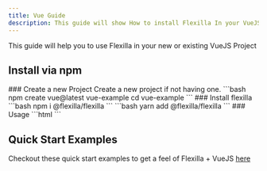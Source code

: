 ```yaml
---
title: Vue Guide
description: This guide will show How to install Flexilla In your VueJS Project
---
```



This guide will help you to use Flexilla in your new or existing VueJS Project

## Install via npm

<Stepper>
<Step>
### Create a new Project
Create a new project if not having one.
<BoxCodeLang text={"Shell"} icon={"shell"}>
```bash
npm create vue@latest vue-example
cd vue-example
```
</BoxCodeLang>
</Step>
<Step>
### Install flexilla
<TabCodeGroup
  values={[
    { text: "npm", value: "npm-tab", icon: "npm"},
    { text: "yarn", value: "yarn-tab", icon: "yarn"},
  ]}
  autoHeight
  showCopyBlock
>
  <TabPanel value="npm-tab" active={true}>
```bash 
npm i @flexilla/flexilla
```
  </TabPanel>
  <TabPanel value="yarn-tab">
```bash 
yarn add @flexilla/flexilla
```
  </TabPanel>
</TabCodeGroup>
</Step>
<Step>
### Usage
<BoxCodeLang text={".../AccordionEx.vue"} icon={"vue"}>
```html
<script setup lang="ts">
import { onMounted } from 'vue' // [!code ++]
import { Accordion } from "@flexilla/flexilla" // [!code ++]
onMounted(() => { // [!code ++]
    new Accordion("[data-fx-accordion]") // [!code ++]
}) // [!code ++]
</script>
```
</BoxCodeLang>
</Step>
</Stepper>




## Quick Start Examples

Checkout these quick start examples to get a feel of Flexilla + VueJS [here](https://github.com/unify-ui-dev/flexilla/tree/main/examples/vue-example)